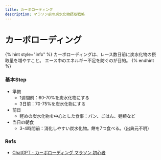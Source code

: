 ```yaml
---
title: カーボローディング
description: マラソン前の炭水化物摂取戦略
---
```


# カーボローディング

{% hint style="info" %}
カーボローディングは、レース数日前に炭水化物の摂取量を増やすこと。 エース中のエネルギー不足を防ぐのが目的。
{% endhint %}

### 基本Step <a href="#ji-ben-step" id="ji-ben-step"></a>

* 準備
  * 1週間前：60-70%を炭水化物にする
  * 3日前：70-75%を炭水化物にする
* 前日
  * 軽めの炭水化物を中心とした食事：パン、ごはん、麺類など
* 当日の朝食
  * 3-4時間前：消化しやすい炭水化物。餅を7つ食べる。（出典元不明）

### Refs <a href="#refs" id="refs"></a>

* [ChatGPT - カーボローディング マラソン 初心者](https://chatgpt.com/share/6711fd59-42cc-8004-840e-dff31b20a1c3)
